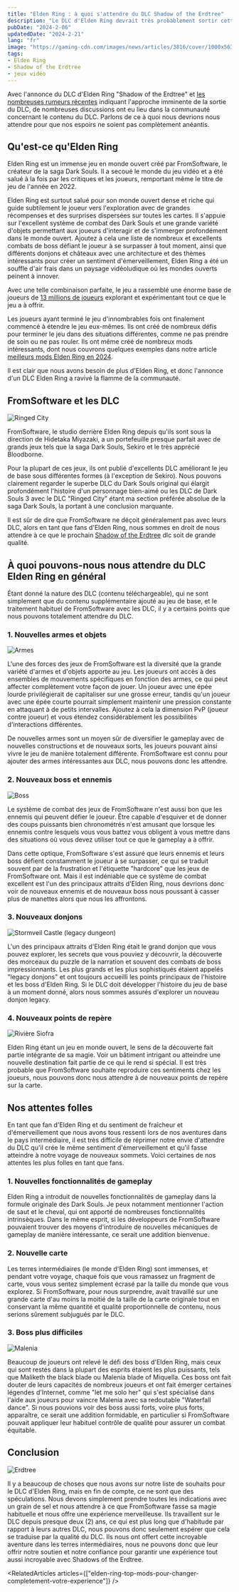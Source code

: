 ```yaml
---
title: "Elden Ring : à quoi s'attendre du DLC Shadow of the Erdtree"
description: "Le DLC d'Elden Ring devrait très probablement sortir cette année, les joueurs ont de grandes attentes et spéculations sur son contenu. Dans cet article nous discutons des spéculations les plus notables."
pubDate: "2024-2-06"
updatedDate: "2024-2-21"
lang: "fr"
image: "https://gaming-cdn.com/images/news/articles/3816/cover/1000x563/elden-ring-expansion-not-due-for-release-just-yet-cover6569e7722e753.jpg"
tags:
- Elden Ring
- Shadow of the Erdtree
- jeux vidéo
---
```



Avec l'annonce du DLC d'Elden Ring "Shadow of the Erdtree" et [les nombreuses rumeurs récentes](https://www.forbes.com/sites/erikkain/2023/12/17/elden-ring-shadow-of-the-erdtree-dlc-release-date-leaked/?sh=6160549f5479) indiquant l'approche imminente de la sortie du DLC, de nombreuses discussions ont eu lieu dans la communauté concernant le contenu du DLC. Parlons de ce à quoi nous devrions nous attendre pour que nos espoirs ne soient pas complètement anéantis.


## Qu'est-ce qu'Elden Ring
Elden Ring est un immense jeu en monde ouvert créé par FromSoftware, le créateur de la saga Dark Souls. Il a secoué le monde du jeu vidéo et a été salué à la fois par les critiques et les joueurs, remportant même le titre de jeu de l'année en 2022.


Elden Ring est surtout salué pour son monde ouvert dense et riche qui guide subtilement le joueur vers l'exploration avec de grandes récompenses et des surprises dispersées sur toutes les cartes. Il s'appuie sur l'excellent système de combat des Dark Souls et une grande variété d'objets permettant aux joueurs d'interagir et de s'immerger profondément dans le monde ouvert. Ajoutez à cela une liste de nombreux et excellents combats de boss défiant le joueur à se surpasser à tout moment, ainsi que différents donjons et châteaux avec une architecture et des thèmes intéressants pour créer un sentiment d'émerveillement, Elden Ring a été un souffle d'air frais dans un paysage vidéoludique où les mondes ouverts peinent à innover.


Avec une telle combinaison parfaite, le jeu a rassemblé une énorme base de joueurs de [13 millions de joueurs](https://www.statista.com/statistics/1300663/elden-ring-sales-worldwide/) explorant et expérimentant tout ce que le jeu a à offrir.


Les joueurs ayant terminé le jeu d'innombrables fois ont finalement commencé à étendre le jeu eux-mêmes. Ils ont créé de nombreux défis pour terminer le jeu dans des situations différentes, comme ne pas prendre de soin ou ne pas rouler. Ils ont même créé de nombreux mods intéressants, dont nous couvrons quelques exemples dans notre article [meilleurs mods Elden Ring en 2024](elden-ring-top-10-des-mods-pour-changer-completement-votre-experience).


Il est clair que nous avons besoin de plus d'Elden Ring, et donc l'annonce d'un DLC Elden Ring a ravivé la flamme de la communauté.


## FromSoftware et les DLC
<Image caption="Ringed city" src="https://www.wallpaperflare.com/static/9/948/1022/dark-souls-iii-dark-souls-gothic-midevil-wallpaper.jpg" alt="Ringed City" />


FromSoftware, le studio derrière Elden Ring depuis qu'ils sont sous la direction de Hidetaka Miyazaki, a un portefeuille presque parfait avec de grands jeux tels que la saga Dark Souls, Sekiro et le très apprécié Bloodborne.


Pour la plupart de ces jeux, ils ont publié d'excellents DLC améliorant le jeu de base sous différentes formes (à l'exception de Sekiro). Nous pouvons clairement regarder le superbe DLC du Dark Souls original qui élargit profondément l'histoire d'un personnage bien-aimé ou les DLC de Dark Souls 3 avec le DLC "Ringed City" étant ma section préférée absolue de la saga Dark Souls, la portant à une conclusion marquante.


Il est sûr de dire que FromSoftware ne déçoit généralement pas avec leurs DLC, alors en tant que fans d'Elden Ring, nous sommes en droit de nous attendre à ce que le prochain [Shadow of the Erdtree](https://eldenring.wiki.fextralife.com/DLC) dlc soit de grande qualité.


## À quoi pouvons-nous nous attendre du DLC Elden Ring en général
Étant donné la nature des DLC (contenu téléchargeable), qui ne sont simplement que du contenu supplémentaire ajouté au jeu de base, et le traitement habituel de FromSoftware avec les DLC, il y a certains points que nous pouvons totalement attendre du DLC.


### 1. Nouvelles armes et objets
<Image src="https://static0.gamerantimages.com/wordpress/wp-content/uploads/2023/07/elden-ring-convergence-mod-best-weapons-1.jpg" alt="Armes"  />


L'une des forces des jeux de FromSoftware est la diversité que la grande variété d'armes et d'objets apporte au jeu. Les joueurs ont accès à des ensembles de mouvements spécifiques en fonction des armes, ce qui peut affecter complètement votre façon de jouer. Un joueur avec une épée lourde privilégierait de capitaliser sur une grosse erreur, tandis qu'un joueur avec une épée courte pourrait simplement maintenir une pression constante en attaquant à de petits intervalles. Ajoutez à cela la dimension PvP (joueur contre joueur) et vous étendez considérablement les possibilités d'interactions différentes.


De nouvelles armes sont un moyen sûr de diversifier le gameplay avec de nouvelles constructions et de nouveaux sorts, les joueurs pouvant ainsi vivre le jeu de manière totalement différente. FromSoftware est connu pour ajouter des armes intéressantes aux DLC, nous pouvons donc les attendre.


### 2. Nouveaux boss et ennemis
<Image src="https://assetsio.reedpopcdn.com/elden-ring-margit_szFJLrx.jpg?width=1200&height=1200&fit=bounds&quality=70&format=jpg&auto=webp" alt="Boss" />


Le système de combat des jeux de FromSoftware n'est aussi bon que les ennemis qui peuvent défier le joueur. Être capable d'esquiver et de donner des coups puissants bien chronométrés n'est amusant que lorsque les ennemis contre lesquels vous vous battez vous obligent à vous mettre dans des situations où vous devez utiliser tout ce que le gameplay a à offrir.


Dans cette optique, FromSoftware s'est assuré que leurs ennemis et leurs boss défient constamment le joueur à se surpasser, ce qui se traduit souvent par de la frustration et l'étiquette "hardcore" que les jeux de FromSoftware ont. Mais il est indéniable que ce système de combat excellent est l'un des principaux attraits d'Elden Ring, nous devrions donc voir de nouveaux ennemis et de nouveaux boss nous poussant à casser plus de manettes alors que nous les affrontons.


### 3. Nouveaux donjons
<Image src="https://cdnb.artstation.com/p/assets/images/images/048/542/875/large/artur-highresscreenshot00035.jpg?1650320748" alt="Stormveil Castle (legacy dungeon)"  />


L'un des principaux attraits d'Elden Ring était le grand donjon que vous pouvez explorer, les secrets que vous pouviez y découvrir, la découverte des morceaux du puzzle de la narration et souvent des combats de boss impressionnants. Les plus grands et les plus sophistiqués étaient appelés "legacy donjons" et ont toujours accueilli les points principaux de l'histoire et les boss d'Elden Ring. Si le DLC doit développer l'histoire du jeu de base à un moment donné, alors nous sommes assurés d'explorer un nouveau donjon legacy.


### 4. Nouveaux points de repère
<Image src="https://eip.gg/wp-content/uploads/2022/04/Nokron-Eternal-City-Featured-Image.jpg" alt="Rivière Siofra" />


Elden Ring étant un jeu en monde ouvert, le sens de la découverte fait partie intégrante de sa magie. Voir un bâtiment intrigant ou atteindre une nouvelle destination fait partie de ce qui le rend si spécial. Il est très probable que FromSoftware souhaite reproduire ces sentiments chez les joueurs, nous pouvons donc nous attendre à de nouveaux points de repère sur la carte.


## Nos attentes folles
En tant que fan d'Elden Ring et du sentiment de fraîcheur et d'émerveillement que nous avons tous ressenti lors de nos aventures dans le pays intermédiaire, il est très difficile de réprimer notre envie d'attendre du DLC qu'il crée le même sentiment d'émerveillement et qu'il fasse atteindre à notre voyage de nouveaux sommets. Voici certaines de nos attentes les plus folles en tant que fans.


### 1. Nouvelles fonctionnalités de gameplay
Elden Ring a introduit de nouvelles fonctionnalités de gameplay dans la formule originale des Dark Souls. Je peux notamment mentionner l'action de saut et le cheval, qui ont apporté de nombreuses fonctionnalités intrinsèques. Dans le même esprit, si les développeurs de FromSoftware pouvaient trouver des moyens d'introduire de nouvelles mécaniques de gameplay de manière intéressante, ce serait une addition bienvenue.


### 2. Nouvelle carte
Les terres intermédiaires (le monde d'Elden Ring) sont immenses, et pendant votre voyage, chaque fois que vous ramassez un fragment de carte, vous vous sentez simplement écrasé par la taille du monde que vous explorez. Si FromSoftware, pour nous surprendre, avait travaillé sur une grande carte d'au moins la moitié de la taille de la carte originale tout en conservant la même quantité et qualité proportionnelle de contenu, nous serions sûrement subjugués par le DLC.


### 3. Boss plus difficiles
<Image src="https://assetsio.reedpopcdn.com/malenia-head-elden-ring.jpg?width=1600&height=900&fit=crop&quality=100&format=png&enable=upscale&auto=webp" alt="Malenia" />


Beaucoup de joueurs ont relevé le défi des boss d'Elden Ring, mais ceux qui sont restés dans la plupart des esprits étaient les plus puissants, tels que Maliketh the black blade ou Malenia blade of Miquella. Ces boss ont fait douter de leurs capacités de nombreux joueurs et ont fait émerger certaines légendes d'Internet, comme "let me solo her" qui s'est spécialisé dans l'aide aux joueurs pour vaincre Malenia avec sa redoutable "Waterfall dance". Si nous pouvions voir des boss aussi forts, voire plus forts, apparaître, ce serait une addition formidable, en particulier si FromSoftware pouvait appliquer leur habituel contrôle de qualité pour assurer un combat équitable.


## Conclusion
<Image src="https://sm.ign.com/t/ign_ap/photo/default/shadow-of-the-erdtree-3-1677574530364_unn3.1080.jpg" alt="Erdtree" />


Il y a beaucoup de choses que nous avons sur notre liste de souhaits pour le DLC d'Elden Ring, mais en fin de compte, ce ne sont que des spéculations. Nous devons simplement prendre toutes les indications avec un grain de sel et nous attendre à ce que FromSoftware fasse sa magie habituelle et nous offre une expérience merveilleuse. Ils travaillent sur le DLC depuis presque deux (2) ans, ce qui est plus long que d'habitude par rapport à leurs autres DLC, nous pouvons donc seulement espérer que cela se traduise par la qualité du DLC. Ils nous ont offert cette incroyable aventure dans les terres intermédiaires, nous ne pouvons donc que leur offrir notre soutien et notre confiance pour garantir une expérience tout aussi incroyable avec Shadows of the Erdtree.

<RelatedArticles  articles={["elden-ring-top-mods-pour-changer-completement-votre-experience"]} />
